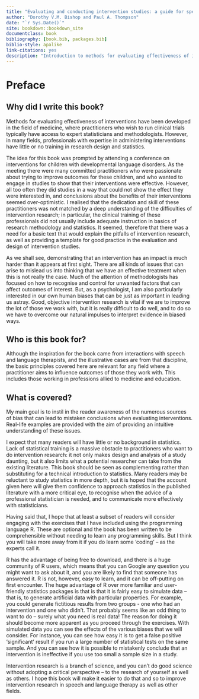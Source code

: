 --- 
title: "Evaluating and conducting intervention studies: a guide for speech and language therapists"
author: "Dorothy V.M. Bishop and Paul A. Thompson"
date: "`r Sys.Date()`"
site: bookdown::bookdown_site
documentclass: book
bibliography: [book.bib, packages.bib]
biblio-style: apalike
link-citations: yes
description: "Introduction to methods for evaluating effectiveness of interventions in medical related fields"
---

# Preface {-}

## Why did I write this book? {-}

Methods for evaluating effectiveness of interventions have been developed in the field of medicine, where practitioners who wish to run clinical trials typically have access to expert statisticians and methodologists. However, in many fields, professionals with expertise in administering interventions have little or no training in research design and statistics. 

The idea for this book was prompted by attending a conference on interventions for children with developmental language disorders. As the meeting there were many committed practitioners who were passionate about trying to improve outcomes for these children, and who wanted to engage in studies to show that their interventions were effective. However, all too often they did studies in a way that could not show the effect they were interested in, and conclusions about the benefits of their interventions seemed over-optimistic. I realised that the dedication and skill of these practitioners was not matched by a deep understanding of the difficulties of intervention research; in particular, the clinical training of these professionals did not usually include adequate instruction in basics of research methodology and statistics. It seemed, therefore that there was a need for a basic text that would explain the pitfalls of intervention research, as well as providing a template for good practice in the evaluation and design of intervention studies.

As we shall see, demonstrating that an intervention has an impact is much harder than it appears at first sight. There are all kinds of issues that can arise to mislead us into thinking that we have an effective treatment when this is not really the case. Much of the attention of methodologists has focused on how to recognise and control for unwanted factors that can affect outcomes of interest. But, as a psychologist, I am also particularly interested in our own human biases that can be just as important in leading us astray. Good, objective intervention research is vital if we are to improve the lot of those we work with, but it is really difficult to do well, and to do so we have to overcome our natural impulses to interpret evidence in biased ways.

## Who is this book for? {-}

Although the inspiration for the book came from interactions with speech and language therapists, and the illustrative cases are from that discipline, the basic principles covered here are relevant for any field where a practitioner aims to influence outcomes of those they work with. This includes those working in professions allied to medicine and education.

## What is covered? {-}

My main goal is to instil in the reader awareness of the numerous sources of bias that can lead to mistaken conclusions when evaluating interventions. Real-life examples are provided with the aim of providing an intuitive understanding of these issues. 

I expect that many readers will have little or no background in statistics. Lack of statistical training is a massive obstacle to practitioners who want to do intervention research: it not only makes design and analysis of a study daunting, but it also limits what a potential researcher can take from the existing literature. This book should be seen as complementing rather than substituting for a technical introduction to statistics. Many readers may be reluctant to study statistics in more depth, but it is hoped that the account given here will give them confidence to approach statistics in the published literature with a more critical eye, to recognise when the advice of a professional statistician is needed, and to communicate more effectively with statisticians.

Having said that, I hope that at least a subset of readers will consider engaging with the exercises that I have included using the programming language R. These are optional and the book has been written to be comprehensible without needing to learn any programming skills. But I think you will take more away from it if you do learn some 'coding' – as the experts call it.

R has the advantage of being free to download, and there is a huge community of R users, which means that you can Google any question you might want to ask about it, and you are likely to find that someone has answered it. R is not, however, easy to learn, and it can be off-putting on first encounter. The huge advantage of R over more familiar and user-friendly statistics packages is that is that it is fairly easy to simulate data – that is, to generate artificial data with particular properties. For example, you could generate fictitious results from two groups  - one who had an intervention and one who didn't. That probably seems like an odd thing to want to do – surely what you need is real data! The reason for doing it should become more apparent as you proceed through the exercises. With simulated data you can see the effects of the various biases that we will consider.  For instance, you can see how easy it is to get a false positive 'significant' result if you run a large number of statistical tests on the same sample. And you can see how it is possible to mistakenly conclude that an intervention is ineffective if you use too small a sample size in a study. 

Intervention research is a branch of science, and you can't do good science without adopting a critical perspective – to the research of yourself as well as others. I hope this book will make it easier to do that and so to improve intervention research in speech and language therapy as well as other fields. 
